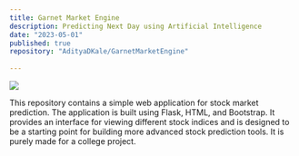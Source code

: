```yaml
---
title: Garnet Market Engine
description: Predicting Next Day using Artificial Intelligence
date: "2023-05-01"
published: true
repository: "AdityaDKale/GarnetMarketEngine"
  
---
```



 [![](https://github.com/AdityaDKale/GarnetMarketEngine/raw/main/images/Sample-Nifty-Image.png)]()

This repository contains a simple web application for stock market prediction. The application is built using Flask, HTML, and Bootstrap. It provides an interface for viewing different stock indices and is designed to be a starting point for building more advanced stock prediction tools. It is purely made for a college project.

